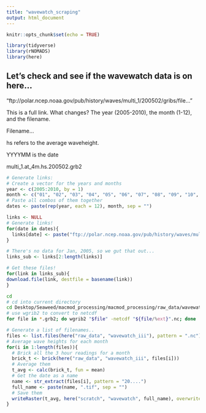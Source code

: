 ```yaml
---
title: "wavewatch_scraping"
output: html_document
---
```


```r
knitr::opts_chunk$set(echo = TRUE)

library(tidyverse)
library(rNOMADS)
library(here)
```

## Let's check and see if the wavewatch data is on here...

"ftp://polar.ncep.noaa.gov/pub/history/waves/multi_1/200502/gribs/file..."

This is a full link. What changes? The year (2005-2010), the month (1-12), and the filename.

Filename...

hs refers to the average waveheight. 

YYYYMM is the date

multi_1.at_4m.hs.200502.grb2 

```r
# Generate links:
# Create a vector for the years and months
year <- c(2005:2010, by = 1)
month <- c("01", "02", "03", "04", "05", "06", "07", "08", "09", "10", "11", "12")
# Paste all combos of them together
dates <- paste(rep(year, each = 12), month, sep = "")

links <- NULL
# Generate links!
for(date in dates){
  links[date] <- paste("ftp://polar.ncep.noaa.gov/pub/history/waves/multi_1/", date, "/gribs/multi_1.at_4m.hs.", date, ".grb2", sep = "")
}

# There's no data for Jan, 2005, so we gut that out...
links_sub <- links[2:length(links)]
```

```r
# Get these files!
for(link in links_sub){
download.file(link, destfile = basename(link))
}
```

```bash
cd
# cd into current directory
cd Desktop/Seaweed/macmod_processing/macmod_processing/raw_data/wavewatch_iii
# use wgrib2 to convert to netcdf
for file in *.grb2; do wgrib2 "$file" -netcdf "${file/%ext}".nc; done
```

```r
# Generate a list of filenames..
files <- list.files(here("raw_data", "wavewatch_iii"), pattern = ".nc")
# Average wave heights for each month
for(i in 1:length(files)){
  # Brick all the 3 hour readings for a month
  brick_t <- brick(here("raw_data", "wavewatch_iii", files[i]))
  # Average them
  t_avg <- calc(brick_t, fun = mean)
  # Get the date as a name
  name <- str_extract(files[i], pattern = "20....")
  full_name <- paste(name, ".tif", sep = "")
  # Save them
  writeRaster(t_avg, here("scratch", "wavewatch", full_name), overwrite = TRUE)
}
```

